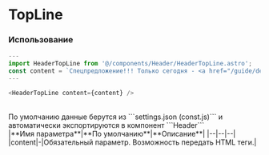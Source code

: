 # TopLine

### Использование

```js
---
import HeaderTopLine from '@/components/Header/HeaderTopLine.astro';
const content = `Спецпредложение!!! Только сегодня - <a href="/guide/demo/top-line/" class="text-accent-500 underline">подробнее</a>`;
---

<HeaderTopLine content={content} />
```

<br/>
По умолчанию данные берутся из ```settings.json (const.js)``` и автоматически экспортируются в компонент ```Header```

<div class="*:!text-left my-10">
    |**Имя параметра**|**По умолчанию**|**Описание**|
    |--|--|--|
	|content|-|Обязательный параметр. Возможность передать HTML теги.|
</div>